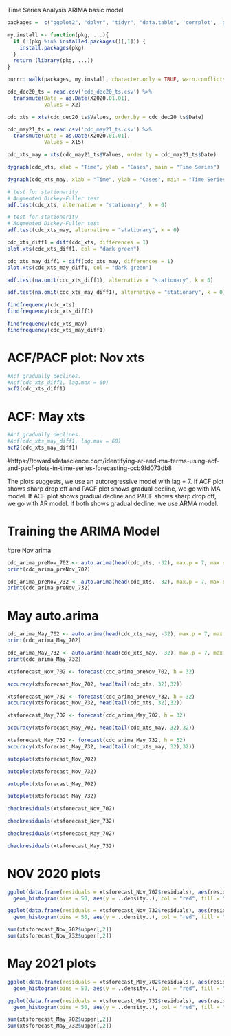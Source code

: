Time Series Analysis ARIMA basic model

```{r, message = FALSE}
packages =  c("ggplot2", "dplyr", "tidyr", "data.table", 'corrplot', 'gridExtra', 'forecast', 'tseries', 'TSA', 'tibble', 'TTR', 'xts', 'dygraphs', 'assertthat')

my.install <- function(pkg, ...){
  if (!(pkg %in% installed.packages()[,1])) {
    install.packages(pkg)
  }
  return (library(pkg, ...))
}

purrr::walk(packages, my.install, character.only = TRUE, warn.conflicts = FALSE)
```

```{r}
cdc_dec20_ts = read.csv('cdc_dec20_ts.csv') %>% 
  transmute(Date = as.Date(X2020.01.01),
            Values = X2)

cdc_xts = xts(cdc_dec20_ts$Values, order.by = cdc_dec20_ts$Date)

cdc_may21_ts = read.csv('cdc_may21_ts.csv') %>% 
  transmute(Date = as.Date(X2020.01.01),
            Values = X15)

cdc_xts_may = xts(cdc_may21_ts$Values, order.by = cdc_may21_ts$Date)
```

```{r}
dygraph(cdc_xts, xlab = "Time", ylab = "Cases", main = "Time Series")

```

```{r}
dygraph(cdc_xts_may, xlab = "Time", ylab = "Cases", main = "Time Series")
```


```{r}
# test for stationarity
# Augmented Dickey-Fuller test
adf.test(cdc_xts, alternative = "stationary", k = 0)
```

```{r}
# test for stationarity
# Augmented Dickey-Fuller test
adf.test(cdc_xts_may, alternative = "stationary", k = 0)
```

```{r}
cdc_xts_diff1 = diff(cdc_xts, differences = 1)
plot.xts(cdc_xts_diff1, col = "dark green")
```

```{r}
cdc_xts_may_diff1 = diff(cdc_xts_may, differences = 1)
plot.xts(cdc_xts_may_diff1, col = "dark green")
```

```{r}
adf.test(na.omit(cdc_xts_diff1), alternative = "stationary", k = 0)
```

```{r}
adf.test(na.omit(cdc_xts_may_diff1), alternative = "stationary", k = 0)
```

```{r}
findfrequency(cdc_xts)
findfrequency(cdc_xts_diff1)
```

```{r}
findfrequency(cdc_xts_may)
findfrequency(cdc_xts_may_diff1)
```

# ACF/PACF plot: Nov xts
```{r}
#Acf gradually declines.
#Acf(cdc_xts_diff1, lag.max = 60)
acf2(cdc_xts_diff1)
```

# ACF: May xts
```{r}
#Acf gradually declines.
#Acf(cdc_xts_may_diff1, lag.max = 60)
acf2(cdc_xts_may_diff1)
```

#https://towardsdatascience.com/identifying-ar-and-ma-terms-using-acf-and-pacf-plots-in-time-series-forecasting-ccb9fd073db8

The plots suggests, we use an autoregressive model with lag = 7. If ACF plot shows sharp drop off and PACF plot shows gradual decline, we go with MA model. If ACF plot shows gradual decline and PACF shows sharp drop off, we go with AR model. If both shows gradual decline, we use ARMA model.

# Training the ARIMA Model
#pre Nov arima
```{r}
cdc_arima_preNov_702 <- auto.arima(head(cdc_xts, -32), max.p = 7, max.q = 0, max.d = 2) # excluding last 240 time series as test data
print(cdc_arima_preNov_702)
```



```{r}
cdc_arima_preNov_732 <- auto.arima(head(cdc_xts, -32), max.p = 7, max.q = 3, max.d = 2) # excluding last 240 time series as test data
print(cdc_arima_preNov_732)
```

# May auto.arima
```{r}
cdc_arima_May_702 <- auto.arima(head(cdc_xts_may, -32), max.p = 7, max.q = 0, max.d = 2) # excluding last 240 time series as test data
print(cdc_arima_May_702)
```



```{r}
cdc_arima_May_732 <- auto.arima(head(cdc_xts_may, -32), max.p = 7, max.q = 3, max.d = 2) # excluding last 240 time series as test data
print(cdc_arima_May_732)
```

```{r}
xtsforecast_Nov_702 <- forecast(cdc_arima_preNov_702, h = 32) 

accuracy(xtsforecast_Nov_702, head(tail(cdc_xts, 32),32))
```

```{r}
xtsforecast_Nov_732 <- forecast(cdc_arima_preNov_732, h = 32) 
accuracy(xtsforecast_Nov_732, head(tail(cdc_xts, 32),32))
```

```{r}
xtsforecast_May_702 <- forecast(cdc_arima_May_702, h = 32) 

accuracy(xtsforecast_May_702, head(tail(cdc_xts_may, 32),32))
```

```{r}
xtsforecast_May_732 <- forecast(cdc_arima_May_732, h = 32) 
accuracy(xtsforecast_May_732, head(tail(cdc_xts_may, 32),32))
```


```{r}
autoplot(xtsforecast_Nov_702)
```

```{r}
autoplot(xtsforecast_Nov_732)
```

```{r}
autoplot(xtsforecast_May_702)
```

```{r}
autoplot(xtsforecast_May_732)
```

```{r}
checkresiduals(xtsforecast_Nov_702)
```
```{r}
checkresiduals(xtsforecast_Nov_732)
```

```{r}
checkresiduals(xtsforecast_May_702)
```

```{r}
checkresiduals(xtsforecast_May_732)
```

# NOV 2020 plots
```{r}
ggplot(data.frame(residuals = xtsforecast_Nov_702$residuals), aes(residuals)) + 
  geom_histogram(bins = 50, aes(y = ..density..), col = "red", fill = "red", alpha = 0.3) + geom_density()
```

```{r}
ggplot(data.frame(residuals = xtsforecast_Nov_732$residuals), aes(residuals)) + 
  geom_histogram(bins = 50, aes(y = ..density..), col = "red", fill = "red", alpha = 0.3) + geom_density()
```

```{r}
sum(xtsforecast_Nov_702$upper[,2])
sum(xtsforecast_Nov_732$upper[,2])
```

# May 2021 plots
```{r}
ggplot(data.frame(residuals = xtsforecast_May_702$residuals), aes(residuals)) + 
  geom_histogram(bins = 50, aes(y = ..density..), col = "red", fill = "red", alpha = 0.3) + geom_density()
```

```{r}
ggplot(data.frame(residuals = xtsforecast_May_732$residuals), aes(residuals)) + 
  geom_histogram(bins = 50, aes(y = ..density..), col = "red", fill = "red", alpha = 0.3) + geom_density()
```

```{r}
sum(xtsforecast_May_702$upper[,2])
sum(xtsforecast_May_732$upper[,2])
```
